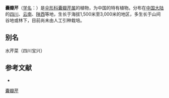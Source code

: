 {{NoteTA|G1=LS}}
{{Speciesbox
| name = 囊瓣芹
| status = 
| status_system = 
| image = 
| genus = Pternopetalum
| species = davidii
| authority = Franch.
}}

'''囊瓣芹'''（[[学名|学名]]：{{lang|la|''Pternopetalum davidii''}}）是[[伞形科|伞形科]][[囊瓣芹属|囊瓣芹属]]的植物，为中国的特有植物。分布在[[中国大陆|中国大陆]]的[[四川|四川]]、[[云南|云南]]、[[陕西|陕西]]等地，生长于海拔1,500米至3,000米的地区，多生长于山间谷地或林下，目前尚未由人工引种栽培。

== 别名 ==
水芹菜（四川宝兴）

== 参考文献 ==
<div class="references-small">
* {{cite web| url =http://www.bioinfo.cn/db05/KmzwSpecies.php?action=view&id=23082| title =囊瓣芹| work =《中国高等植物数据库全库》| publisher =中国科学院微生物研究所| author =昆明植物研究所| accessdate =2009-02-25| deadurl =yes| archiveurl =https://web.archive.org/web/20160305014635/http://www.bioinfo.cn/db05/KmzwSpecies.php?action=view&id=23082| archivedate =2016-03-05}}
</div>
{{Taxonbar}}

[[Category:囊瓣芹属|囊瓣芹]]


{{Apiales-stub}}